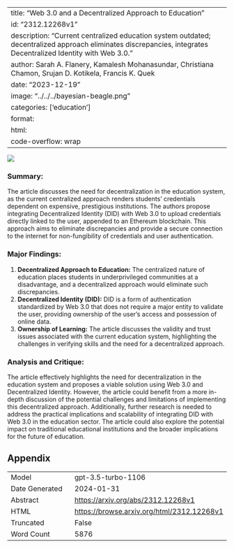 
---
title: "Web 3.0 and a Decentralized Approach to Education"
id: "2312.12268v1"
description: "Current centralized education system outdated; decentralized approach eliminates discrepancies, integrates Decentralized Identity with Web 3.0."
author: Sarah A. Flanery, Kamalesh Mohanasundar, Christiana Chamon, Srujan D. Kotikela, Francis K. Quek
date: "2023-12-19"
image: "../../../bayesian-beagle.png"
categories: ['education']
format:
  html:
    code-overflow: wrap
---

![](None)

### Summary:
The article discusses the need for decentralization in the education system, as the current centralized approach renders students' credentials dependent on expensive, prestigious institutions. The authors propose integrating Decentralized Identity (DID) with Web 3.0 to upload credentials directly linked to the user, appended to an Ethereum blockchain. This approach aims to eliminate discrepancies and provide a secure connection to the internet for non-fungibility of credentials and user authentication.

### Major Findings:
1. **Decentralized Approach to Education:** The centralized nature of education places students in underprivileged communities at a disadvantage, and a decentralized approach would eliminate such discrepancies.
2. **Decentralized Identity (DID):** DID is a form of authentication standardized by Web 3.0 that does not require a major entity to validate the user, providing ownership of the user's access and possession of online data.
3. **Ownership of Learning:** The article discusses the validity and trust issues associated with the current education system, highlighting the challenges in verifying skills and the need for a decentralized approach.

### Analysis and Critique:
The article effectively highlights the need for decentralization in the education system and proposes a viable solution using Web 3.0 and Decentralized Identity. However, the article could benefit from a more in-depth discussion of the potential challenges and limitations of implementing this decentralized approach. Additionally, further research is needed to address the practical implications and scalability of integrating DID with Web 3.0 in the education sector. The article could also explore the potential impact on traditional educational institutions and the broader implications for the future of education.

## Appendix

|          |          |
|----------|----------|
| Model     | gpt-3.5-turbo-1106       |
| Date Generated     | 2024-01-31       |
| Abstract | [https://arxiv.org/abs/2312.12268v1](https://arxiv.org/abs/2312.12268v1)        |
| HTML     | [https://browse.arxiv.org/html/2312.12268v1](https://browse.arxiv.org/html/2312.12268v1)       |
| Truncated       | False       |
| Word Count       | 5876       |